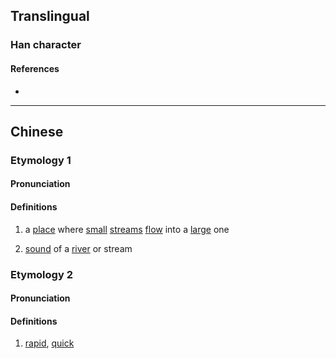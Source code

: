 {{character info}}
==Translingual==

===Han character===
{{Han char|rn=85|rad=水|as=11|sn=14|four=38181|canj=EHOO|ids=⿰氵從}}

====References====
* {{Han ref|kx=0645.120|dkj=18119|dj=1054.050|hdz=31725.080|uh=6F0E|ud=28430|bh=E2AC|bd=58028}}

----

==Chinese==
{{zh-forms}}

===Etymology 1===

====Pronunciation====
{{zh-pron
|m=cóng
|c=cung4
|mc=
|oc=
|ma=
|cat=n
}}

====Definitions====
{{zh-hanzi}}

# a [[place]] where [[small]] [[stream]]s [[flow]] into a [[large]] one
# {{lb|zh|onomatopoeia}} [[sound]] of a [[river]] or stream

===Etymology 2===

====Pronunciation====
{{zh-pron
|m=sǒng
|c=sung2
|ma=
|cat=a
}}

====Definitions====
{{zh-hanzi}}

# [[rapid]], [[quick]]